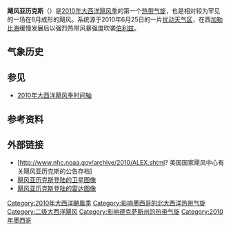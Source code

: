 {{Infobox Hurricane
| Name=飓风亚历克斯<br />{{lang|en|Hurricane Alex}}
| Type=飓风
| Year=2010
| Basin=Atl
| Image location=Alex 2010-07-01 0000Z.png
| Image name=即将登陆墨西哥，正处巅峰的亚历克斯
| Formed=2010年6月25日
| Dissipated=2010年7月2日
| 1-min winds=95
| Pressure=946
| Damages=1052
| Fatalities=直接导致33人死亡，间接致使18人丧生，另有22人失踪
| Areas=[[大安的列斯群岛|大安的列斯群岛]]、[[洪都拉斯|洪都拉斯]]、[[尤卡坦半岛|尤卡坦半岛]][[墨西哥|墨西哥]]北部、[[德克萨斯州|德克萨斯州]]南部
| Hurricane season=[[2010年大西洋飓风季|2010年大西洋飓风季]]
}}
'''飓风亚历克斯'''（{{lang-en|Hurricane Alex}}）是[[2010年大西洋飓风季|2010年大西洋飓风季]]的第一个[[热带气旋|热带气旋]]，也是相对较为罕见的一场在6月成形的飓风。系统源于2010年6月25日的一片[[热带扰动|扰动天气区]]，在西[[加勒比海|加勒比海]]缓慢发展后以强烈热带风暴强度吹袭[[伯利兹|伯利兹]]。

== 气象历史 ==
{{storm path|Alex 2010 track.png}}

== 参见 ==
{{Portal|热带气旋}}
* [[2010年大西洋飓风季时间轴|2010年大西洋飓风季时间轴]]

== 参考资料 ==
{{reflist|colwidth=30em}}

== 外部链接 ==
{{Commons category|Hurricane Alex (2010)}}
*[http://www.nhc.noaa.gov/archive/2010/ALEX.shtml? 美国国家飓风中心有关飓风亚历克斯的公告存档]{{Wayback|url=http://www.nhc.noaa.gov/archive/2010/ALEX.shtml |date=20201018040704 }}
*[http://cimss.ssec.wisc.edu/goes/blog/wp-content/uploads/2010/06/100630_g13_vis_rso_anim.gif 飓风亚历克斯登陆的卫星图像]{{Wayback|url=http://cimss.ssec.wisc.edu/goes/blog/wp-content/uploads/2010/06/100630_g13_vis_rso_anim.gif |date=20100709123858 }}
*[http://andrew.rsmas.miami.edu/bmcnoldy/tropics/alex10/Alex_30Jun10_short.gif 飓风亚历克斯登陆的雷达图像]{{Wayback|url=http://andrew.rsmas.miami.edu/bmcnoldy/tropics/alex10/Alex_30Jun10_short.gif |date=20150627175334 }}
{{2010 Atlantic hurricane season buttons}}

[[Category:2010年大西洋颶風季|Category:2010年大西洋颶風季]]
[[Category:影响墨西哥的北大西洋热带气旋|Category:影响墨西哥的北大西洋热带气旋]]
[[Category:二级大西洋飓风|Category:二级大西洋飓风]]
[[Category:影响德克萨斯州的热带气旋|Category:影响德克萨斯州的热带气旋]]
[[Category:2010年墨西哥|Category:2010年墨西哥]]